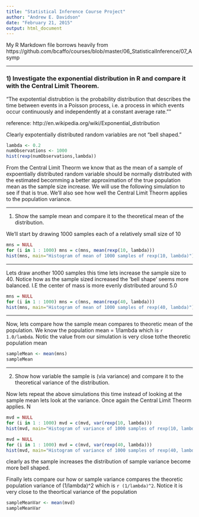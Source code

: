 ```yaml
---
title: "Statistical Inference Course Project"
author: "Andrew E. Davidson"
date: "February 21, 2015"
output: html_document
---
```


My R Markdown file borrows heavily from 
https://github.com/bcaffo/courses/blob/master/06_StatisticalInference/07_Asymp

---

### 1) Investigate the exponential distribution in R and compare it with the Central Limit Theorem.

"The expotential distrubtion is the probability distribution that describes the time between events in a Poisson process, i.e. a process in which events occur continuously and independently at a constant average rate.""

reference: http://en.wikipedia.org/wiki/Exponential_distribution

Clearly expotentially distributed random variables are not "bell shaped."

```r
lambda <- 0.2
numObservations <- 1000
hist(rexp(numObservations,lambda))
```


From the Central Limit Theorm we know that as the mean of a sample of expoentially distributed random variable should be normally distributed with the estimated becomming a better approximation of the true population mean as the sample size increase. We will use the following simulation to see if that is true. We'll also see how well the Central Limit Theorm applies to the population variance.

---

1. Show the sample mean and compare it to the theoretical mean of the distribution.

We'll start by drawing 1000 samples each of a relatively small size of 10

```r
mns = NULL
for (i in 1 : 1000) mns = c(mns, mean(rexp(10, lambda)))
hist(mns, main="Histogram of mean of 1000 samples of rexp(10, lambda)")
```

---

Lets draw another 1000 samples this time lets increase the sample size to 40. Notice how as the sample sized increased the 'bell shape' seems more balanced. I.E the center of mass is more evenly distributed around 5.0

```r
mns = NULL
for (i in 1 : 1000) mns = c(mns, mean(rexp(40, lambda)))
hist(mns, main="Histogram of mean of 1000 samples of rexp(40, lambda)")
```
---

Now, lets compare how the sample mean compares to theoretic mean of the population. We know the population mean = 1/lambda which is `r 1.0/lambda`. Notic the value from our simulation is very close tothe theoretic population mean


```r
sampleMean <- mean(mns)
sampleMean
```
---

2. Show how variable the sample is (via variance) and compare it to the theoretical variance of the distribution.

Now lets repeat the above simulations this time instead of looking at the sample mean lets look at the variance. Once again the Central Limit Theorm applies. N

```r
mvd = NULL
for (i in 1 : 1000) mvd = c(mvd, var(rexp(10, lambda)))
hist(mvd, main="Histogram of variance of 1000 samples of rexp(10, lambda)")
```

```r
mvd = NULL
for (i in 1 : 1000) mvd = c(mvd, var(rexp(40, lambda)))
hist(mvd, main="Histogram of variance of 1000 samples of rexp(40, lambda)")
```

clearly as the sample increases the distribution of sample variance become more bell shaped.

Finally lets compare our how or sample variance compares the theoretic population variance of (1/lambda)^2 which is `r (1/lambda)^2`. Notice it is very close to the theortical variance of the population

```r
sampleMeanVar <- mean(mvd)
sampleMeanVar
```




